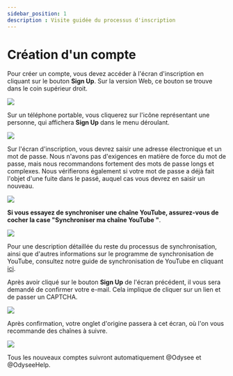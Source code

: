 ---
sidebar_position: 1
description : Visite guidée du processus d'inscription
---

# Création d'un compte

Pour créer un compte, vous devez accéder à l'écran d'inscription en cliquant sur le bouton **Sign Up**. Sur la version Web, ce bouton se trouve dans le coin supérieur droit.

![](https://i.imgur.com/59HsYjZ.jpg)

Sur un téléphone portable, vous cliquerez sur l'icône représentant une personne, qui affichera **Sign Up** dans le menu déroulant.

![](https://i.imgur.com/hGOB1zG.png)

Sur l'écran d'inscription, vous devrez saisir une adresse électronique et un mot de passe. Nous n'avons pas d'exigences en matière de force du mot de passe, mais nous recommandons fortement des mots de passe longs et complexes. Nous vérifierons également si votre mot de passe a déjà fait l'objet d'une fuite dans le passé, auquel cas vous devrez en saisir un nouveau.

![](https://i.imgur.com/k6OlCxi.png)

**Si vous essayez de synchroniser une chaîne YouTube, assurez-vous de cocher la case "Synchroniser ma chaîne YouTube "**.

![](https://i.imgur.com/DfOXLeM.png)

Pour une description détaillée du reste du processus de synchronisation, ainsi que d'autres informations sur le programme de synchronisation de YouTube, consultez notre guide de synchronisation de YouTube en cliquant [ici](http://chihuahuaspin.com/).

Après avoir cliqué sur le bouton **Sign Up** de l'écran précédent, il vous sera demandé de confirmer votre e-mail. Cela implique de cliquer sur un lien et de passer un CAPTCHA.

![](https://i.imgur.com/P9ckfiY.png)

Après confirmation, votre onglet d'origine passera à cet écran, où l'on vous recommande des chaînes à suivre. 

![](https://i.imgur.com/yq7x9wj.png)

Tous les nouveaux comptes suivront automatiquement @Odysee et @OdyseeHelp.
